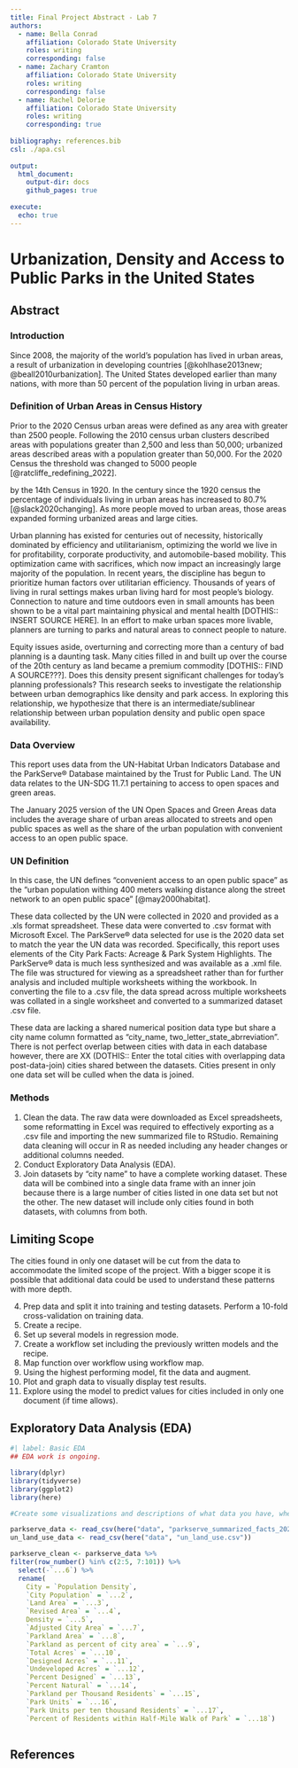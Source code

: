```yaml
---
title: Final Project Abstract - Lab 7
authors:
  - name: Bella Conrad
    affiliation: Colorado State University
    roles: writing
    corresponding: false
  - name: Zachary Cramton
    affiliation: Colorado State University
    roles: writing
    corresponding: false
  - name: Rachel Delorie
    affiliation: Colorado State University
    roles: writing
    corresponding: true
    
bibliography: references.bib
csl: ./apa.csl
  
output:
  html_document:
    output-dir: docs
    github_pages: true
    
execute: 
  echo: true
---
```


# Urbanization, Density and Access to Public Parks in the United States

## Abstract

### Introduction

<p> Since 2008, the majority of the world's population has lived in urban areas, a result of urbanization in developing countries [@kohlhase2013new; @beall2010urbanization]. The United States developed earlier than many nations, with more than 50 percent of the population living in urban areas. 

:::{.callout-note}
### Definition of Urban Areas in Census History
Prior to the 2020 Census urban areas were defined as any area with greater than 2500 people. Following the 2010 census urban clusters described areas with populations greater than 2,500 and less than 50,000; urbanized areas described areas with a population greater than 50,000. For the 2020 Census the threshold was changed to 5000 people [@ratcliffe_redefining_2022].
:::

<p> by the 14th Census in 1920. In the century since the 1920 census the percentage of individuals living in urban areas has increased to 80.7% [@slack2020changing]. As more people moved to urban areas, those areas expanded forming urbanized areas and large cities.
<p>  Urban planning has existed for centuries out of necessity, historically dominated by efficiency and utilitarianism, optimizing the world we live in for profitability, corporate productivity, and automobile-based mobility. This optimization came with sacrifices, which now impact an increasingly large majority of the population. In recent years, the discipline has begun to prioritize human factors over utilitarian efficiency. Thousands of years of living in rural settings makes urban living hard for most people's biology. Connection to nature and time outdoors even in small amounts has been shown to be a vital part maintaining physical and mental health [DOTHIS:: INSERT SOURCE HERE]. In an effort to make urban spaces more livable, planners are turning to parks and natural areas to connect people to nature.
<p>  Equity issues aside, overturning and correcting more than a century of bad planning is a daunting task. Many cities filled in and built up over the course of the 20th century as land became a premium commodity [DOTHIS:: FIND A SOURCE???]. Does this density present significant challenges for today's planning professionals? This research seeks to investigate the relationship between urban demographics like density and park access. In exploring this relationship, we hypothesize that there is an intermediate/sublinear relationship between urban population density and public open space availability.

### Data Overview

<p> This report uses data from the UN-Habitat Urban Indicators Database and the ParkServe® Database maintained by the Trust for Public Land. The UN data relates to the UN-SDG 11.7.1 pertaining to access to open spaces and green areas. 
<p> The January 2025 version of the UN Open Spaces and Green Areas data includes the average share of urban areas allocated to streets and open public spaces as well as the share of the urban population with convenient access to an open public space. 

::: {.callout-note}
### UN Definition
In this case, the UN defines "convenient access to an open public space" as the "urban population withing 400 meters walking distance along the street network to an open public space" [@may2000habitat].
:::

<p> These data collected by the UN were collected in 2020 and provided as a .xls format spreadsheet. These data were converted to .csv format with Microsoft Excel. The ParkServe® data selected for use is the 2020 data set to match the year the UN data was recorded. Specifically, this report uses elements of the City Park Facts: Acreage & Park System Highlights. The ParkServe® data is much less synthesized and was available as a .xml file. The file was structured for viewing as a spreadsheet rather than for further analysis and included multiple worksheets withing the workbook. In converting the file to a .csv file, the data spread across multiple worksheets was collated in a single worksheet and converted to a summarized dataset .csv file.
<p> These data are lacking a shared numerical position data type but share a city name column formatted as "city_name, two_letter_state_abrreviation". There is not perfect overlap between cities with data in each database however, there are XX (DOTHIS:: Enter the total cities with overlapping data post-data-join) cities shared between the datasets. Cities present in only one data set will be culled when the data is joined.

### Methods
1.	Clean the data. The raw data were downloaded as Excel spreadsheets, some reformatting in Excel was required to effectively exporting as a .csv file and importing the new summarized file to RStudio. Remaining data cleaning will occur in R as needed including any header changes or additional columns needed.
2.	Conduct Exploratory Data Analysis (EDA). 
3.	Join datasets by “city name” to have a complete working dataset. These data will be combined into a single data frame with an inner join because there is a large number of cities listed in one data set but not the other. The new dataset will include only cities found in both datasets, with columns from both.

::: {.callout-note}
## Limiting Scope
The cities found in only one dataset will be cut from the data to accommodate the limited scope of the project. With a bigger scope it is possible that additional data could be used to understand these patterns with more depth.
:::

4.	Prep data and split it into training and testing datasets. Perform a 10-fold cross-validation on training data. 
5.	Create a recipe.
6.	Set up several models in regression mode. 
7.	Create a workflow set including the previously written models and the recipe. 
8.	Map function over workflow using workflow map.
9.	Using the highest performing model, fit the data and augment. 
10.	Plot and graph data to visually display test results.
11. Explore using the model to predict values for cities included in only one document (if time allows).

## Exploratory Data Analysis (EDA)

```r
#| label: Basic EDA
## EDA work is ongoing.

library(dplyr)
library(tidyverse)
library(ggplot2)
library(here)

#Create some visualizations and descriptions of what data you have, where you got it, and how and if you need to clean and manipulate it for your project

parkserve_data <- read_csv(here("data", "parkserve_summarized_facts_2020.csv"))
un_land_use_data <- read_csv(here("data", "un_land_use.csv"))

parkserve_clean <- parkserve_data %>%  
filter(row_number() %in% c(2:5, 7:101)) %>%
  select(-`...6`) %>%
  rename(
    City = `Population Density`, 
    `City Population` = `...2`,
    `Land Area` = `...3`, 
    `Revised Area` = `...4`, 
    Density = `...5`,
    `Adjusted City Area` = `...7`,
    `Parkland Area` = `...8`,
    `Parkland as percent of city area` = `...9`,
    `Total Acres` = `...10`,
    `Designed Acres` = `...11`,
    `Undeveloped Acres` = `...12`, 
    `Percent Designed` = `...13`, 
    `Percent Natural` = `...14`, 
    `Parkland per Thousand Residents` = `...15`, 
    `Park Units` = `...16`, 
    `Park Units per ten thousand Residents` = `...17`, 
    `Percent of Residents within Half-Mile Walk of Park` = `...18`)
  
```

## References
